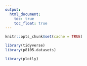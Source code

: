 ```yaml
---
output: 
  html_document: 
    toc: true
    toc_float: true
---
```


```r
knitr::opts_chunk$set(cache = TRUE)
```

```r
library(tidyverse)
library(p8105.datasets)

library(plotly)
```


